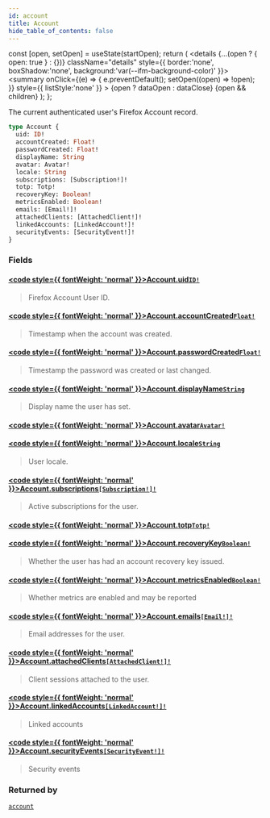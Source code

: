 ```yaml
---
id: account
title: Account
hide_table_of_contents: false
---
```







  const [open, setOpen] = useState(startOpen);
  return (
    <details {...(open ? { open: true } : {})} className="details" style={{ border:'none', boxShadow:'none', background:'var(--ifm-background-color)' }}>
      <summary
        onClick={(e) => {
          e.preventDefault();
          setOpen((open) => !open);
        }}
        style={{ listStyle:'none' }}
      >
      {open ? dataOpen : dataClose}
      </summary>
      {open && children}
    </details>
  );
};








The current authenticated user's Firefox Account record.


```graphql
type Account {
  uid: ID!
  accountCreated: Float!
  passwordCreated: Float!
  displayName: String
  avatar: Avatar!
  locale: String
  subscriptions: [Subscription!]!
  totp: Totp!
  recoveryKey: Boolean!
  metricsEnabled: Boolean!
  emails: [Email!]!
  attachedClients: [AttachedClient!]!
  linkedAccounts: [LinkedAccount!]!
  securityEvents: [SecurityEvent!]!
}
```




### Fields

#### [<code style={{ fontWeight: 'normal' }}>Account.<b>uid</b></code>](#)<Bullet />[`ID!`](/gql-api/scalars/id) <Badge class="badge badge--secondary" text="non-null"/> <Badge class="badge badge--secondary" text="scalar"/> 
> 
> 
> Firefox Account User ID.
> 

#### [<code style={{ fontWeight: 'normal' }}>Account.<b>accountCreated</b></code>](#)<Bullet />[`Float!`](/gql-api/scalars/float) <Badge class="badge badge--secondary" text="non-null"/> <Badge class="badge badge--secondary" text="scalar"/> 
> 
> 
> Timestamp when the account was created.
> 

#### [<code style={{ fontWeight: 'normal' }}>Account.<b>passwordCreated</b></code>](#)<Bullet />[`Float!`](/gql-api/scalars/float) <Badge class="badge badge--secondary" text="non-null"/> <Badge class="badge badge--secondary" text="scalar"/> 
> 
> 
> Timestamp the password was created or last changed.
> 

#### [<code style={{ fontWeight: 'normal' }}>Account.<b>displayName</b></code>](#)<Bullet />[`String`](/gql-api/scalars/string) <Badge class="badge badge--secondary" text="scalar"/> 
> 
> 
> Display name the user has set.
> 

#### [<code style={{ fontWeight: 'normal' }}>Account.<b>avatar</b></code>](#)<Bullet />[`Avatar!`](/gql-api/objects/avatar) <Badge class="badge badge--secondary" text="non-null"/> <Badge class="badge badge--secondary" text="object"/> 
> 
> 
> 
> 

#### [<code style={{ fontWeight: 'normal' }}>Account.<b>locale</b></code>](#)<Bullet />[`String`](/gql-api/scalars/string) <Badge class="badge badge--secondary" text="scalar"/> 
> 
> 
> User locale.
> 

#### [<code style={{ fontWeight: 'normal' }}>Account.<b>subscriptions</b></code>](#)<Bullet />[`[Subscription!]!`](/gql-api/objects/subscription) <Badge class="badge badge--secondary" text="non-null"/> <Badge class="badge badge--secondary" text="object"/> 
> 
> 
> Active subscriptions for the user.
> 

#### [<code style={{ fontWeight: 'normal' }}>Account.<b>totp</b></code>](#)<Bullet />[`Totp!`](/gql-api/objects/totp) <Badge class="badge badge--secondary" text="non-null"/> <Badge class="badge badge--secondary" text="object"/> 
> 
> 
> 
> 

#### [<code style={{ fontWeight: 'normal' }}>Account.<b>recoveryKey</b></code>](#)<Bullet />[`Boolean!`](/gql-api/scalars/boolean) <Badge class="badge badge--secondary" text="non-null"/> <Badge class="badge badge--secondary" text="scalar"/> 
> 
> 
> Whether the user has had an account recovery key issued.
> 

#### [<code style={{ fontWeight: 'normal' }}>Account.<b>metricsEnabled</b></code>](#)<Bullet />[`Boolean!`](/gql-api/scalars/boolean) <Badge class="badge badge--secondary" text="non-null"/> <Badge class="badge badge--secondary" text="scalar"/> 
> 
> 
> Whether metrics are enabled and may be reported
> 

#### [<code style={{ fontWeight: 'normal' }}>Account.<b>emails</b></code>](#)<Bullet />[`[Email!]!`](/gql-api/objects/email) <Badge class="badge badge--secondary" text="non-null"/> <Badge class="badge badge--secondary" text="object"/> 
> 
> 
> Email addresses for the user.
> 

#### [<code style={{ fontWeight: 'normal' }}>Account.<b>attachedClients</b></code>](#)<Bullet />[`[AttachedClient!]!`](/gql-api/objects/attached-client) <Badge class="badge badge--secondary" text="non-null"/> <Badge class="badge badge--secondary" text="object"/> 
> 
> 
> Client sessions attached to the user.
> 

#### [<code style={{ fontWeight: 'normal' }}>Account.<b>linkedAccounts</b></code>](#)<Bullet />[`[LinkedAccount!]!`](/gql-api/objects/linked-account) <Badge class="badge badge--secondary" text="non-null"/> <Badge class="badge badge--secondary" text="object"/> 
> 
> 
> Linked accounts
> 

#### [<code style={{ fontWeight: 'normal' }}>Account.<b>securityEvents</b></code>](#)<Bullet />[`[SecurityEvent!]!`](/gql-api/objects/security-event) <Badge class="badge badge--secondary" text="non-null"/> <Badge class="badge badge--secondary" text="object"/> 
> 
> 
> Security events
> 



### Returned by

[`account`](/gql-api/queries/account)  <Badge class="secondary" text="query"/>

